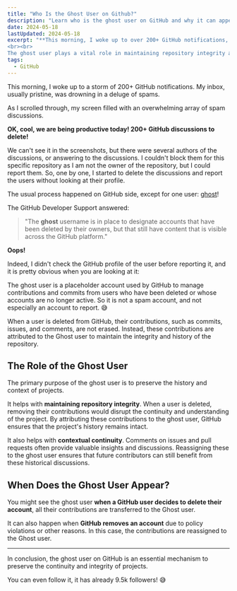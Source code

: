 ```yaml
---
title: "Who Is the Ghost User on Github?"
description: "Learn who is the ghost user on GitHub and why it can appear in some issues, discussions, or pull requests."
date: 2024-05-18
lastUpdated: 2024-05-18
excerpt: "**This morning, I woke up to over 200+ GitHub notifications, all spam discussions cluttering my inbox.** Titles like \"WATCH Kingdom of the Planet of the Apes FuLLMovie (.Free.)...\" and \"FREE-ROBUX-GENERATOR-2024-FREE-ROBUX-NEW-CODES-DAILY BONUS\" demanded my attention. While deleting and reporting these, I mistakenly reported **the user \"ghost\", which GitHub Support clarified is a placeholder for deleted users' contributions**. The ghost user ensures that discussions, issues, and commits from deleted accounts remain intact.
<br><br>
The ghost user plays a vital role in maintaining repository integrity and continuity. By attributing deleted users' contributions to the ghost user, **GitHub preserves valuable historical insights and project cohesion**. This mechanism activates when users delete their accounts or GitHub removes accounts for policy violations. The ghost user helps future contributors benefit from past discussions and maintains the overall project flow, highlighting its importance in the GitHub ecosystem."
tags:
  - GitHub
---
```



<p class="lead">
	This morning, I woke up to a storm of 200+ GitHub notifications. My inbox,
	usually pristine, was drowning in a deluge of spams.
</p>

As I scrolled through, my screen filled with an overwhelming array of spam discussions.

<ContentImage
	src="/images/github-ghost-user-1.png"
	alt="Screenshot of the GitHub interface showing a spam GitHub discussion with 'WATCH Kingdom of the Planet of the Apes FuLLMovie (.Free.)...' title, and a content matching this title, with big 'Watch now' and 'Download' buttons"
	width="720"
	height="570"
/>

<ContentImage
	src="/images/github-ghost-user-2.png"
	alt="Screenshot of the GitHub interface showing a spam GitHub discussion with 'FREE-ROBUX-GENERATOR-2024-FREE-ROBUX-NEW-CODES-DAILY BONUS-[Jo)ztyr]' title, and a content matching this title, with links to get it"
	width="720"
	height="386"
/>

**OK, cool, we are being productive today! 200+ GitHub discussions to delete!**

We can't see it in the screenshots, but there were several authors of the discussions, or answering to the discussions. I couldn't block them for this specific repository as I am not the owner of the repository, but I could report them. So, one by one, I started to delete the discussions and report the users without looking at their profile.

The usual process happened on GitHub side, except for one user: [ghost](https://github.com/ghost)!

The GitHub Developer Support answered:

> "The **ghost** username is in place to designate accounts that have been deleted by their owners, but that still have content that is visible across the GitHub platform."

**Oops!**

Indeed, I didn't check the GitHub profile of the user before reporting it, and it is pretty obvious when you are looking at it:

<ShowcaseGitHubUser
	name="ghost"
	img="10137"
	description="Hi, I'm <a href='https://github.com/ghost'>@ghost</a>! I take the place of user accounts that have been deleted. 👻"
/>

The ghost user is a placeholder account used by GitHub to manage contributions and commits from users who have been deleted or whose accounts are no longer active. So it is not a spam account, and not especially an account to report. 😅

When a user is deleted from GitHub, their contributions, such as commits, issues, and comments, are not erased. Instead, these contributions are attributed to the Ghost user to maintain the integrity and history of the repository.

## The Role of the Ghost User

The primary purpose of the ghost user is to preserve the history and context of projects.

It helps with **maintaining repository integrity**. When a user is deleted, removing their contributions would disrupt the continuity and understanding of the project. By attributing these contributions to the ghost user, GitHub ensures that the project's history remains intact.

It also helps with **contextual continuity**. Comments on issues and pull requests often provide valuable insights and discussions. Reassigning these to the ghost user ensures that future contributors can still benefit from these historical discussions.

## When Does the Ghost User Appear?

You might see the ghost user **when a GitHub user decides to delete their account**, all their contributions are transferred to the Ghost user.

It can also happen when **GitHub removes an account** due to policy violations or other reasons. In this case, the contributions are reassigned to the Ghost user.

---

<p class="lead">
	In conclusion, the ghost user on GitHub is an essential mechanism to preserve
	the continuity and integrity of projects.
</p>

<p class="lead">You can even follow it, it has already 9.5k followers! 😅</p>
